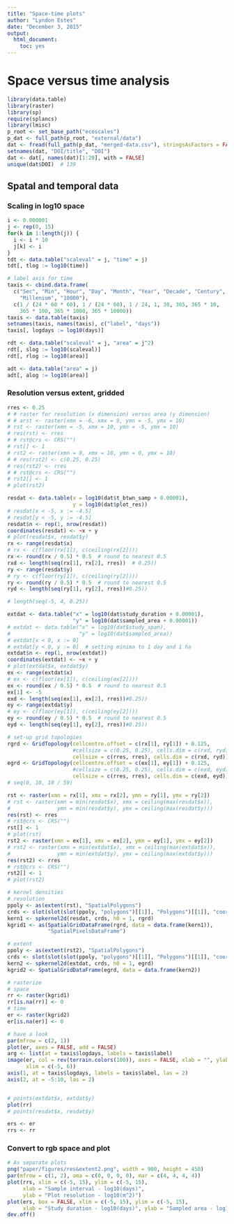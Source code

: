 ```yaml
---
title: "Space-time plots"
author: "Lyndon Estes"
date: "December 3, 2015"
output: 
  html_document:
    toc: yes
---
```


# Space versus time analysis
```r
library(data.table)
library(raster)
library(sp)
require(splancs)
library(lmisc)
p_root <- set_base_path("ecoscales")
p_dat <- full_path(p_root, "external/data")
dat <- fread(full_path(p_dat, "merged-data.csv"), stringsAsFactors = FALSE)
setnames(dat, "DOI/title", "DOI")
dat <- dat[, names(dat)[1:20], with = FALSE]
unique(dat$DOI)  # 139
```

## Spatal and temporal data 

### Scaling in log10 space
```r
i <- 0.000001
j <- rep(0, 15)
for(k in 1:length(j)) {
  i <- i * 10
  j[k] <- i
}
tdt <- data.table("scaleval" = j, "time" = j)
tdt[, tlog := log10(time)]

# label axis for time
taxis <- cbind.data.frame(
  c("Sec", "Min", "Hour", "Day", "Month", "Year", "Decade", "Century", 
    "Millenium", "10000"),  
  c(1 / (24 * 60 * 60), 1 / (24 * 60), 1 / 24, 1, 30, 365, 365 * 10, 
    365 * 100, 365 * 1000, 365 * 10000))
taxis <- data.table(taxis)
setnames(taxis, names(taxis), c("label", "days"))
taxis[, logdays := log10(days)]

rdt <- data.table("scaleval" = j, "area" = j^2)
rdt[, slog := log10(scaleval)]
rdt[, rlog := log10(area)]

adt <- data.table("area" = j)
adt[, alog := log10(area)]

```

### Resolution versus extent, gridded
```r
rres <- 0.25
# # raster for resolution (x dimension) versus area (y dimension)
# # arst <- raster(xmn = -6, xmx = 9, ymn = -5, ymx = 10)
# rst <- raster(xmn = -5, xmx = 10, ymn = -5, ymx = 10)
# res(rst) <- rres
# # rst@crs <- CRS("")
# rst[] <- 1
# rst2 <- raster(xmn = 0, xmx = 10, ymn = 0, ymx = 10)
# # res(rst2) <- c(0.25, 0.25)
# res(rst2) <- rres
# # rst@crs <- CRS("")
# rst2[] <- 1
# plot(rst2)

resdat <- data.table(x = log10(dat$t_btwn_samp + 0.00001), 
                     y = log10(dat$plot_res))
# resdat[x < -5, x := -4.5]
# resdat[y < -5, y := -4.5]
resdat$n <- rep(1, nrow(resdat))
coordinates(resdat) <- ~x + y
# plot(resdat$x, resdat$y)
rx <- range(resdat$x)
# rx <- c(floor(rx[1]), c(ceiling(rx[2])))
rx <- round(rx / 0.5) * 0.5  # round to nearest 0.5
rxd <- length(seq(rx[1], rx[2], rres))  # 0.25))
ry <- range(resdat$y)
# ry <- c(floor(ry[1]), c(ceiling(ry[2])))
ry <- round(ry / 0.5) * 0.5  # round to nearest 0.5
ryd <- length(seq(ry[1], ry[2], rres))#0.25))

# length(seq(-5, 4, 0.25))

extdat <- data.table("x" = log10(dat$study_duration + 0.00001), 
                     "y" = log10(dat$sampled_area + 0.00001)) 
# extdat <- data.table("x" = log10(dat$study_span), 
#                      "y" = log10(dat$sampled_area)) 
# extdat[x < 0, x := 0]
# extdat[y < 0, y := 0]  # setting minima to 1 day and 1 ha
extdat$n <- rep(1, nrow(extdat))
coordinates(extdat) <- ~x + y
# plot(extdat$x, extdat$y)
ex <- range(extdat$x)
# ex <- c(floor(ex[1]), c(ceiling(ex[2])))
ex <- round(ex / 0.5) * 0.5  # round to nearest 0.5
ex[1] <- -5
exd <- length(seq(ex[1], ex[2], rres))#0.25))
ey <- range(extdat$y)
# ey <- c(floor(ey[1]), c(ceiling(ey[2])))
ey <- round(ey / 0.5) * 0.5  # round to nearest 0.5
eyd <- length(seq(ey[1], ey[2], rres))#0.25))

# set-up grid topologies
rgrd <- GridTopology(cellcentre.offset = c(rx[1], ry[1]) + 0.125, 
                     #cellsize = c(0.25, 0.25), cells.dim = c(rxd, ryd))
                     cellsize = c(rres, rres), cells.dim = c(rxd, ryd))
egrd <- GridTopology(cellcentre.offset = c(ex[1], ey[1]) + 0.125, 
                     #cellsize = c(0.25, 0.25), cells.dim = c(exd, eyd))
                     cellsize = c(rres, rres), cells.dim = c(exd, eyd))
# seq(0, 10, 10 / 59)

rst <- raster(xmn = rx[1], xmx = rx[2], ymn = ry[1], ymx = ry[2])
# rst <- raster(xmn = min(resdat$x), xmx = ceiling(max(resdat$x)), 
#               ymn = min(resdat$y), ymx = ceiling(max(resdat$y)))
res(rst) <- rres
# rst@crs <- CRS("")
rst[] <- 1
# plot(rst)
rst2 <- raster(xmn = ex[1], xmx = ex[2], ymn = ey[1], ymx = ey[2])
# rst2 <- raster(xmn = min(extdat$x), xmx = ceiling(max(extdat$x)), 
#               ymn = min(extdat$y), ymx = ceiling(max(extdat$y)))
res(rst2) <- rres
# rst@crs <- CRS("")
rst2[] <- 1
# plot(rst2)

# kernel densities
# resolution
ppoly <- as(extent(rst), "SpatialPolygons")
crds <- slot(slot(slot(ppoly, "polygons")[[1]], "Polygons")[[1]], "coords") 
kern1 <- spkernel2d(resdat, crds, h0 = 1, rgrd)
kgrid1 <- as(SpatialGridDataFrame(rgrd, data = data.frame(kern1)),
             "SpatialPixelsDataFrame")

# extent
ppoly <- as(extent(rst2), "SpatialPolygons")
crds <- slot(slot(slot(ppoly, "polygons")[[1]], "Polygons")[[1]], "coords") 
kern2 <- spkernel2d(extdat, crds, h0 = 1, egrd)
kgrid2 <- SpatialGridDataFrame(egrd, data = data.frame(kern2))

# rasterize
# space
rr <- raster(kgrid1)
rr[is.na(rr)] <- 0
# time
er <- raster(kgrid2)
er[is.na(er)] <- 0

# have a look
par(mfrow = c(2, 1))
plot(er, axes = FALSE, add = FALSE)
arg <- list(at = taxis$logdays, labels = taxis$label)
image(er, col = rev(terrain.colors(100)), axes = FALSE, xlab = "", ylab = "", 
      xlim = c(-5, 6))
axis(1, at = taxis$logdays, labels = taxis$label, las = 2)
axis(2, at = -5:10, las = 2)


# points(extdat$x, extdat$y)
plot(rr)
# points(resdat$x, resdat$y)

ers <- er
rrs <- rr
```

### Convert to rgb space and plot
```r
# As separate plots
png("paper/figures/res&extent2.png", width = 900, height = 450)
par(mfrow = c(1, 2), oma = c(0, 0, 0, 0), mar = c(4, 4, 4, 4))
plot(rrs, xlim = c(-5, 15), ylim = c(-5, 15), 
     xlab = "Sample interval - log10(days)", 
     ylab = "Plot resolution - log10(m^2)")
plot(ers, box = FALSE, xlim = c(-5, 15), ylim = c(-5, 15), 
     xlab = "Study duration - log10(days)", ylab = "Sampled area - log10(ha)")
dev.off()
```
